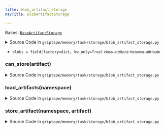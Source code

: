 ```yaml
---
title: blob_artifact_storage
navTitle: BlobArtifactStorage

---
```


<span id="griptape.memory.task.storage.blob_artifact_storage.BlobArtifactStorage"></span>

Bases:
 [`BaseArtifactStorage`](./#griptape.memory.task.storage.BaseArtifactStorage "BaseArtifactStorage (griptape.memory.task.storage.BaseArtifactStorage)")

<details><summary>Source Code in <code>griptape&#47;memory&#47;task&#47;storage&#47;blob_artifact_storage.py</code></summary>

```python
@define
class BlobArtifactStorage(BaseArtifactStorage):
    blobs: dict[str, list[BlobArtifact]] = field(factory=dict, kw_only=True)

    def can_store(self, artifact: BaseArtifact) -> bool:
        return isinstance(artifact, BlobArtifact)

    def store_artifact(self, namespace: str, artifact: BaseArtifact) -> None:
        if isinstance(artifact, BlobArtifact):
            if namespace not in self.blobs:
                self.blobs[namespace] = []

            self.blobs[namespace].append(artifact)
        else:
            raise ValueError("Artifact must be of instance BlobArtifact")

    def load_artifacts(self, namespace: str) -> ListArtifact:
        return ListArtifact(next((blobs for key, blobs in self.blobs.items() if key == namespace), []))
```

</details>

-   `blobs = field(factory=dict, kw_only=True)` <small>class-attribute</small> <small>instance-attribute</small>  <span id="griptape.memory.task.storage.blob_artifact_storage.BlobArtifactStorage.blobs"></span> 

<span id="griptape.memory.task.storage.blob_artifact_storage.BlobArtifactStorage.can_store"></span>

### can_store(artifact)

<details><summary>Source Code in <code>griptape&#47;memory&#47;task&#47;storage&#47;blob_artifact_storage.py</code></summary>

```python
def can_store(self, artifact: BaseArtifact) -> bool:
    return isinstance(artifact, BlobArtifact)
```

</details>

<span id="griptape.memory.task.storage.blob_artifact_storage.BlobArtifactStorage.load_artifacts"></span>

### load_artifacts(namespace)

<details><summary>Source Code in <code>griptape&#47;memory&#47;task&#47;storage&#47;blob_artifact_storage.py</code></summary>

```python
def load_artifacts(self, namespace: str) -> ListArtifact:
    return ListArtifact(next((blobs for key, blobs in self.blobs.items() if key == namespace), []))
```

</details>

<span id="griptape.memory.task.storage.blob_artifact_storage.BlobArtifactStorage.store_artifact"></span>

### store_artifact(namespace, artifact)

<details><summary>Source Code in <code>griptape&#47;memory&#47;task&#47;storage&#47;blob_artifact_storage.py</code></summary>

```python
def store_artifact(self, namespace: str, artifact: BaseArtifact) -> None:
    if isinstance(artifact, BlobArtifact):
        if namespace not in self.blobs:
            self.blobs[namespace] = []

        self.blobs[namespace].append(artifact)
    else:
        raise ValueError("Artifact must be of instance BlobArtifact")
```

</details>

